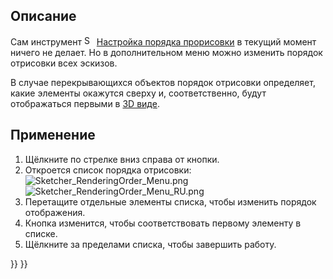 <languages/>

{{Docnav/ru
|[[Sketcher_Snap/ru|Переключить привязку]]
|[[Sketcher_StopOperation/ru|Остановить операцию]]
|[[Sketcher_Workbench/ru|Скетчер]]
|IconL=Sketcher_Snap.svg
|IconR=Sketcher_StopOperation.svg
|IconC=Workbench_Sketcher.svg
}}

{{GuiCommand/ru
|Name=Sketcher RenderingOrder
|Name/ru=Скетчер Настройка порядка прорисовки
|Workbenches=[[Sketcher_Workbench/ru|Скетчер]]
|Version=0.21
}}

<span id="Description"></span>
== Описание ==

Сам инструмент [[Image:Sketcher_RenderingOrder.svg|16px]] [[Sketcher_RenderingOrder/ru|Настройка порядка прорисовки]] в текущий момент ничего не делает. Но в дополнительном меню можно изменить порядок отрисовки всех эскизов.

В случае перекрывающихся объектов порядок отрисовки определяет, какие элементы окажутся сверху и, соответственно, будут отображаться первыми в [[3D_view|3D виде]].

<span id="Usage"></span>
== Применение ==

# Щёлкните по стрелке вниз справа от кнопки{{Button|[[Image:Sketcher_RenderingOrder.svg|16px]] [[Sketcher_RenderingOrder|Configure rendering order]]}}.
# Откроется список порядка отрисовки:<br>[[File:Sketcher_RenderingOrder_Menu.png]] [[File:Sketcher_RenderingOrder_Menu_RU.png]]
# Перетащите отдельные элементы списка, чтобы изменить порядок отображения.
# Кнопка изменится, чтобы соответствовать первому элементу в списке.
# Щёлкните за пределами списка, чтобы завершить работу.


{{Docnav/ru
|[[Sketcher_Snap/ru|Переключить привязку]]
|[[Sketcher_StopOperation/ru|Остановить операцию]]
|[[Sketcher_Workbench/ru|Скетчер]]
|IconL=Sketcher_Snap.svg
|IconR=Sketcher_StopOperation.svg
|IconC=Workbench_Sketcher.svg
}}

{{Sketcher_Tools_navi{{#translation:}}}}
{{Userdocnavi{{#translation:}}}}
